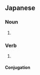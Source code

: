 ==Japanese==
{{ja-kanjitab|てん|らく|yomi=on}}

===Noun===
{{ja-noun|てんらく}}

# {{alternative spelling of|転落|lang=ja}}

===Verb===
{{ja-verb-suru|てんらく}}

# {{alternative spelling of|転落|lang=ja}}

====Conjugation====
{{ja-suru|てんらく}}